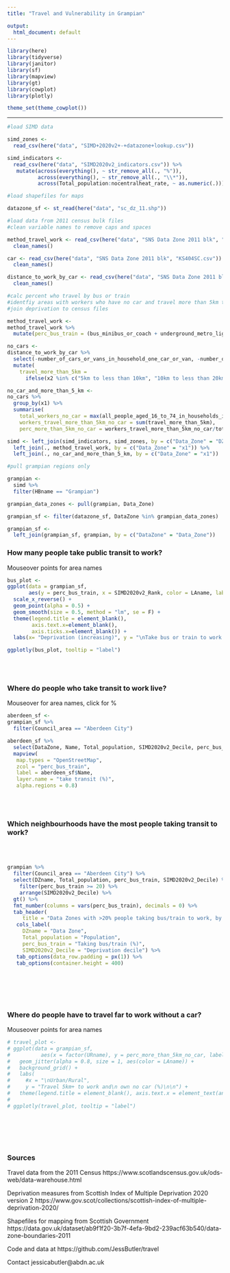 ```yaml
---
title: "Travel and Vulnerability in Grampian"

output:
  html_document: default
---
```


```r
library(here)
library(tidyverse)
library(janitor)
library(sf)
library(mapview)
library(gt)
library(cowplot)
library(plotly)

theme_set(theme_cowplot())
```
 

-----

```r
#load SIMD data

simd_zones <- 
  read_csv(here("data", "SIMD+2020v2+-+datazone+lookup.csv")) 

simd_indicators <- 
  read_csv(here("data", "SIMD2020v2_indicators.csv")) %>%
   mutate(across(everything(), ~ str_remove_all(., "%")),
          across(everything(), ~ str_remove_all(., "\\*")),
          across(Total_population:nocentralheat_rate, ~ as.numeric(.)))

#load shapefiles for maps

datazone_sf <- st_read(here("data", "sc_dz_11.shp"))

#load data from 2011 census bulk files
#clean variable names to remove caps and spaces

method_travel_work <- read_csv(here("data", "SNS Data Zone 2011 blk", "QS701SC.csv")) %>% 
  clean_names()

car <- read_csv(here("data", "SNS Data Zone 2011 blk", "KS404SC.csv")) %>% 
  clean_names()

distance_to_work_by_car <- read_csv(here("data", "SNS Data Zone 2011 blk", "LC7402SC.csv")) %>% 
  clean_names()

```

```r
#calc percent who travel by bus or train
#identfiy areas with workers who have no car and travel more than 5km to work
#join deprivation to census files

method_travel_work <-
method_travel_work %>% 
  mutate(perc_bus_train = (bus_minibus_or_coach + underground_metro_light_rail_or_tram)/all_people_aged_16_to_74 *100)

no_cars <-
distance_to_work_by_car %>%
  select(-number_of_cars_or_vans_in_household_one_car_or_van, -number_of_cars_or_vans_in_household_two_or_more_cars_or_vans) %>%
  mutate(
    travel_more_than_5km = 
      ifelse(x2 %in% c("5km to less than 10km", "10km to less than 20km", "20km to less than 30km", "30km and over"), all_people_aged_16_to_74_in_households_in_employment, 0)) 

no_car_and_more_than_5_km <-
no_cars %>%
  group_by(x1) %>%
  summarise(
    total_workers_no_car = max(all_people_aged_16_to_74_in_households_in_employment),
    workers_travel_more_than_5km_no_car = sum(travel_more_than_5km),
    perc_more_than_5km_no_car = workers_travel_more_than_5km_no_car/total_workers_no_car *100)

simd <- left_join(simd_indicators, simd_zones, by = c("Data_Zone" = "DZ")) %>%
  left_join(., method_travel_work, by = c("Data_Zone" = "x1")) %>%
  left_join(., no_car_and_more_than_5_km, by = c("Data_Zone" = "x1"))

```


```r
#pull grampian regions only

grampian <-
  simd %>%
  filter(HBname == "Grampian") 

grampian_data_zones <- pull(grampian, Data_Zone)

grampian_sf <- filter(datazone_sf, DataZone %in% grampian_data_zones)

grampian_sf <-
  left_join(grampian_sf, grampian, by = c("DataZone" = "Data_Zone"))

```


### How many people take public transit to work?
Mouseover points for area names

```r

bus_plot <-
ggplot(data = grampian_sf,
       aes(y = perc_bus_train, x = SIMD2020v2_Rank, color = LAname, label = DZname)) + 
  scale_x_reverse() +
  geom_point(alpha = 0.5) +
  geom_smooth(size = 0.5, method = "lm", se = F) +
  theme(legend.title = element_blank(), 
        axis.text.x=element_blank(),
        axis.ticks.x=element_blank()) +
  labs(x= "Deprivation (increasing)", y = "\nTake bus or train to work (%)\n")

ggplotly(bus_plot, tooltip = "label")

```

<br></br>

### Where do people who take transit to work live?
Mouseover for area names, click for %

```r
aberdeen_sf <-
grampian_sf %>%
  filter(Council_area == "Aberdeen City")

aberdeen_sf %>%
  select(DataZone, Name, Total_population, SIMD2020v2_Decile, perc_bus_train) %>%
  mapview(
   map.types = "OpenStreetMap",
   zcol = "perc_bus_train",
   label = aberdeen_sf$Name,
   layer.name = "take transit (%)",
   alpha.regions = 0.8)
```

<br></br>

### Which neighbourhoods have the most people taking transit to work?
<br></br>
```r
grampian %>%
  filter(Council_area == "Aberdeen City") %>%
  select(DZname, Total_population, perc_bus_train, SIMD2020v2_Decile) %>%
    filter(perc_bus_train >= 20) %>%
    arrange(SIMD2020v2_Decile) %>%
  gt() %>%
  fmt_number(columns = vars(perc_bus_train), decimals = 0) %>%
  tab_header(
     title = "Data Zones with >20% people taking bus/train to work, by most deprived") %>%
   cols_label(
     DZname = "Data Zone",
     Total_population = "Population",
     perc_bus_train = "Taking bus/train (%)",
     SIMD2020v2_Decile = "Deprivation decile") %>%
   tab_options(data_row.padding = px(1)) %>%
   tab_options(container.height = 400)
```

<br></br>
-----

### Where do people have to travel far to work without a car?
Mouseover points for area names

```r
# travel_plot <-
# ggplot(data = grampian_sf,
#          aes(x = factor(URname), y = perc_more_than_5km_no_car, label = DZname)) +
#   geom_jitter(alpha = 0.8, size = 1, aes(color = LAname)) +
#   background_grid() +
#   labs(
#     #x = "\nUrban/Rural",
#     y = "Travel 5km+ to work and\n own no car (%)\n\n") +
#   theme(legend.title = element_blank(), axis.text.x = element_text(angle = 30), axis.title.x = element_blank())
# 
# ggplotly(travel_plot, tooltip = "label")
```

<br></br>
-----
### Sources  

Travel data from the 2011 Census 
https://www.scotlandscensus.gov.uk/ods-web/data-warehouse.html

Deprivation measures from Scottish Index of Multiple Deprivation 2020 version 2 
https://www.gov.scot/collections/scottish-index-of-multiple-deprivation-2020/

Shapefiles for mapping from Scottish Government
https://data.gov.uk/dataset/ab9f1f20-3b7f-4efa-9bd2-239acf63b540/data-zone-boundaries-2011

Code and data at https://github.com/JessButler/travel

Contact jessicabutler@abdn.ac.uk



